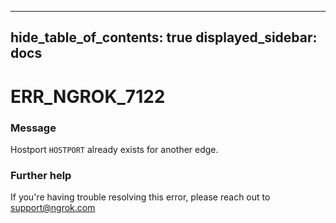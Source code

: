 

---
hide_table_of_contents: true
displayed_sidebar: docs
---


# ERR_NGROK_7122

### Message
Hostport `HOSTPORT` already exists for another edge.

<ErrorDetails error="err_ngrok_7122" />



### Further help
If you're having trouble resolving this error, please reach out to [support@ngrok.com](mailto:support@ngrok.com?subject=Help%20with%20ERR_NGROK_7122)

